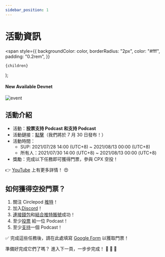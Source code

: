 ```yaml
---
sidebar_position: 1
---
```


# 活動資訊

  <span
    style={{
      backgroundColor: color,
      borderRadius: "2px",
      color: "#fff",
      padding: "0.2rem",
    }}
  >
    {children}
  </span>
);

#### New Available <Highlight color="#25c2a0">Devnet</Highlight>

![event](/img/FB.png)

## 活動介紹

- 活動：**投票支持 Podcast 和支持 Podcast**
- 活動鏈接：[點擊](/docs/community-event/vote-and-support/intro)（我們將於 7 月 30 日發布！）
- 活動時間：
  - SUP: 2021/07/28 14:00 (UTC+8) ~ 2021/08/13 00:00 (UTC+8)
  - 所有人：2021/07/30 14:00 (UTC+8) ~ 2021/08/13 00:00 (UTC+8)
- 獎勵：完成以下任務即可獲得門票，參與 CPX 空投！

👉 [YouTube](https://www.youtube.com/watch?v=YZ-BB6IO_t4) 上有更多詳情！ 😍

## 如何獲得空投門票？

1. 關注 Circlepod [推特](https://twitter.com/CirclepodP)！
2. 加入[Discord](https://discord.gg/D2pNA2e6Dw)！
3. [連接錢包](/docs/wallet/connect-wallet)和[結合推特賬號](/docs/wallet/connect-twitter)成功！
4. 至少[投票](/docs/governance/vote) 給一位 Podcast！
5. 至少[支持](/docs/channel/intro)一個 Podcast！

✅ 完成這些任務後，請在此處填寫 [Google Form](https://forms.gle/8SnGyo4TtuBKGbYC6) 以獲取門票！

準備好完成它們了嗎？ 進入下一頁，一步步完成！ 🚀 🚀 🚀
